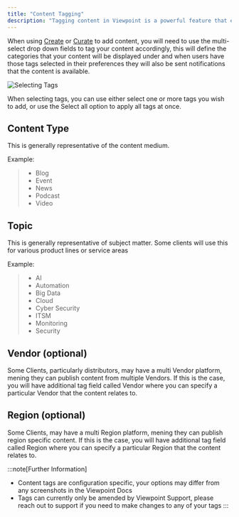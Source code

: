 ```yaml
---
title: "Content Tagging"
description: "Tagging content in Viewpoint is a powerful feature that ensures the right people see the right content"
---
```


When using [Create](create) or [Curate](curate) to add content, you will need to use the multi-select drop down fields to tag your content accordingly, this will define the categories that your content will be displayed under and when users have those tags selected in their preferences they will also be sent notifications that the content is available.

![Selecting Tags](/assets/content/tag-select.png)

When selecting tags, you can use either select one or more tags you wish to add, or use the Select all option to apply all tags at once.

## Content Type

This is generally representative of the content medium.

Example:
>- Blog
>- Event
>- News
>- Podcast
>- Video


## Topic

This is generally representative of subject matter. Some clients will use this for various product lines or service areas

Example:
>- AI
>- Automation
>- Big Data
>- Cloud
>- Cyber Security
>- ITSM
>- Monitoring
>- Security


## Vendor (optional)

Some Clients, particularly distributors, may have a multi Vendor platform, mening they can publish content from multiple Vendors. If this is the case, you will have additional tag field called Vendor where you can specify a particular Vendor that the content relates to.

## Region (optional)

Some Clients, may have a multi Region platform, mening they can publish region specific content. If this is the case, you will have additional tag field called Region where you can specify a particular Region that the content relates to.


:::note[Further Information]
- Content tags are configuration specific, your options may differ from any screenshots in the Viewpoint Docs
- Tags can currently only be amended by Viewpoint Support, please reach out to support if you need to make changes to any of your tags
:::
